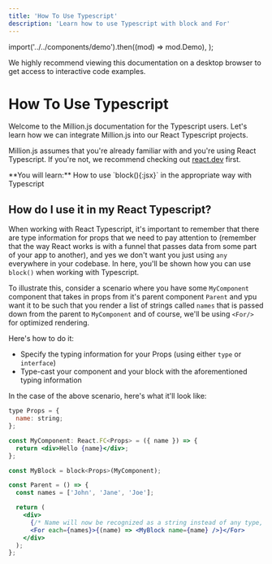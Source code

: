 ```yaml
---
title: 'How To Use Typescript'
description: 'Learn how to use Typescript with block and For'
---
```


  import('../../components/demo').then((mod) => mod.Demo),
);

<MobileView>

<Callout type="warning">
  We highly recommend viewing this documentation on a desktop browser to get access to interactive code examples.
</Callout>

</MobileView>

# How To Use Typescript

Welcome to the Million.js documentation for the Typescript users. Let's learn how we can integrate Million.js into our React Typescript projects.

Million.js assumes that you're already familiar with and you're using React Typescript. If you're not, we recommend checking out [react.dev](https://react.dev/) first.

<Callout type="info">
**You will learn:**
 How to use `block(){:jsx}` in the appropriate way with Typescript
</Callout>

## How do I use it in my React Typescript?

When working with React Typescript, it's important to remember that there are type information for props that
we need to pay attention to (remember that the way React works is with a funnel that passes data from some part of your app to another), and yes we don't want you just using `any` everywhere in your codebase. In here, you'll be shown
how you can use `block()` when working with Typescript.

To illustrate this, consider a scenario where you have some `MyComponent` component that takes in props from it's parent 
component `Parent` and ypu want it to be such that you render a list of strings called `names` that is passed down from the parent to `MyComponent` and of course,
we'll be using `<For/>` for optimized rendering.

Here's how to do it:

- Specify the typing information for your Props (using either `type` or `interface`)
- Type-cast your component and your block with the aforementioned typing information


In the case of the above scenario, here's what it'll look like:

```jsx
type Props = {
  name: string;
};

const MyComponent: React.FC<Props> = ({ name }) => {
  return <div>Hello {name}</div>;
};

const MyBlock = block<Props>(MyComponent);

const Parent = () => {
  const names = ['John', 'Jane', 'Joe'];

  return (
    <div>
      {/* Name will now be recognized as a string instead of any type, TypeScript will also know that MyBlock takes in a name prop */}
      <For each={names}>{(name) => <MyBlock name={name} />}</For>
    </div>
  );
};
```





